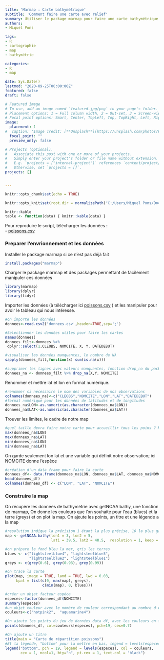 ```yaml
---
title: 'Marmap : Carte bathymétrique'
subtitle: 'Comment faire une carte avec relief'
summary: Utiliser le package marmap pour faire une carte bathymétrique. 
authors:
- Miquel Pons

tags:
- R
- cartographie
- map
- bathymétrie

categories:
- R
- map

date: Sys.Date()
lastmod: "2020-09-25T00:00:00Z"
featured: false
draft: false

# Featured image
# To use, add an image named `featured.jpg/png` to your page's folder.
# Placement options: 1 = Full column width, 2 = Out-set, 3 = Screen-width
# Focal point options: Smart, Center, TopLeft, Top, TopRight, Left, Right, BottomLeft, Bottom, BottomRight
image:
  placement: 1
#  caption: 'Image credit: [**Unsplash**](https://unsplash.com/photos/CpkOjOcXdUY)'
  focal_point: ""
  preview_only: false

# Projects (optional).
#   Associate this post with one or more of your projects.
#   Simply enter your project's folder or file name without extension.
#   E.g. `projects = ["internal-project"]` references `content/project/deep-learning/index.md`.
#   Otherwise, set `projects = []`.
projects: []


---
```


```r
knitr::opts_chunk$set(echo = TRUE)

knitr::opts_knit$set(root.dir = normalizePath("C:/Users/Miquel Pons/Documents/starter-blog/static/files"))

knitr::kable
table <- function(data) { knitr::kable(data) }

```

Pour reproduire le script, télécharger les données :  
- <a href="/files/poissons.csv">poissons.csv</a>  

### Preparer l'envrionnement et les données

Installer le package marmap si ce n'est pas déjà fait
```r
install.packages("marmap")
```

Charger le package marmap et des packages permettant de facilement manipuler ces données

```r
library(marmap)
library(dplyr)
library(tidyr)
```

Importer les données (à télécharger ici <a href="/files/poissons.csv">poissons.csv</a> ) et les manipuler pour avoir le tableau qui nous intéresse. 

```r
#on importe les données
donnees<-read.csv2('donnees.csv',header=TRUE,sep=';')

#Selectionner les données utiles pour faire les cartes
names(donnees)
donnees_filt<-donnees %>%
 dplyr::select(1,CLEOBS, NOMCITE, X, Y, DATEDEBUT) 

#visualiser les données manquantes, le nombre de NA
sapply(donnees_filt,function(x) sum(is.na(x)))

#supprimer les lignes avec valeurs manquantes, fonction drop_na du package 'tidyr'
donnees_na <- donnees_filt %>% drop_na(X,Y, NOMCITE)


```

Renommer et mettre lat et lon en format numérique.

```r
#renommer si nécessaire le nom des variables de nos observations
colnames(donnees_na)<-c("CLEOBS","NOMCITE","LON","LAT","DATEDEBUT")
#format numérique pour les données de latitudes et de longitudes
donnees_na$LON<-as.numeric(as.character(donnees_na$LON))
donnees_na$LAT<-as.numeric(as.character(donnees_na$LAT))
```

Trouver les limites, le cadre de notre map

```r
#quel taille devra faire notre carte pour accueillir tous les poins ? Minimum et maximum
max(donnees_na$LON)
max(donnees_na$LAT)
min(donnees_na$LON)
min(donnees_na$LAT)
```
On garde seulement lon lat et une variable qui définit notre observation; ici NOMCITE donne l'espèce

```r
#création d'un data frame pour faire la carte
donnees_df<- data.frame(donnees_na$LON, donnees_na$LAT, donnees_na$NOMCITE)
head(donnees_df)
colnames(donnees_df) <- c("LON", "LAT", "NOMCITE")
```

### Construire la map

On récupère les données de bathymétrie avec getNOAA.bathy, une fonction de marmap, On donne les couleurs que l'on souhaite pour l'eau (blues) et la terre (greys) et on plot la map.
On ajoute les points, un titre et une légende a la map


```r
#resolution indique la précision 1 étant la plus précise, 10 la plus grossière. Keep = TRUE permet de garder en mémoire les données de bathymétrie importés.
map <- getNOAA.bathy(lon1 = 3, lon2 = 5,
                     lat1 = 39.5, lat2 = 40.5,  resolution = 1, keep = T)

#on prépare le fond bleu la mer, gris les terres
blues <- c("lightsteelblue4", "lightsteelblue3",
           "lightsteelblue2", "lightsteelblue1")
greys <- c(grey(0.6), grey(0.93), grey(0.99))

#on trace la carte
plot(map, image = TRUE, land = TRUE, lwd = 0.03,
     bpal = list(c(0, max(map), greys),
                 c(min(map), 0, blues)))

#créer un objet facteur espèce
especes<-factor(donnees_df$NOMCITE)
summary(especes)
#un objet couleur avec le nombre de couleur correspondant au nombre d'espèce
couleurs<-c("hotpink2",  "aquamarine4")

#On ajoute les points du jeu de données data_df, avec les couleurs en fonction du facteur de l'espèce, pch représente le type de points, cex la taille
points(donnees_df, col=couleurs[especes], pch=19, cex=0.7)

#On ajoute un titre
title(main = "Carte de répartition poissons")
#Et la légende, "bottom" pour la mettre en bas, legend = levels(especes) pour avoir une légende par espèce, col les couleurs, cex la taille, ncol le nombre de colonnes, pt.cex la taille de la légende et tex.col la couleur du texte. 
legend("bottom", pch = 19, legend = levels(especes), col = couleurs,
       cex = 1, ncol=1, bty="n", pt.cex = 1, text.col = "black")


```

